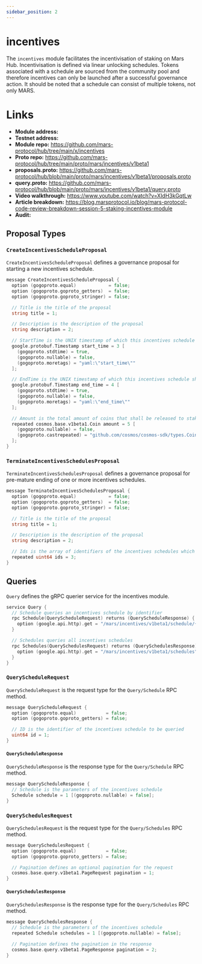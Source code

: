 ```yaml
---
sidebar_position: 2
---
```


# incentives

The `incentives` module facilitates the incentivisation of staking on Mars Hub. Incentivisation is defined via linear unlocking schedules. Tokens associated with a schedule are sourced from the community pool and therefore incentives can only be launched after a successful governance action. It should be noted that a schedule can consist of multiple tokens, not only MARS.

# Links

- **Module address:**
- **Testnet address:**
- **Module repo:** https://github.com/mars-protocol/hub/tree/main/x/incentives
- **Proto repo:** https://github.com/mars-protocol/hub/tree/main/proto/mars/incentives/v1beta1
- **proposals.proto:** https://github.com/mars-protocol/hub/blob/main/proto/mars/incentives/v1beta1/proposals.proto
- **query.proto:** https://github.com/mars-protocol/hub/blob/main/proto/mars/incentives/v1beta1/query.proto
- **Video walkthrough:** https://www.youtube.com/watch?v=XIdH3kGqtLw
- **Article breakdown:** https://blog.marsprotocol.io/blog/mars-protocol-code-review-breakdown-session-5-staking-incentives-module
- **Audit:**

## Proposal Types

### `CreateIncentivesScheduleProposal`

`CreateIncentivesScheduleProposal` defines a governance proposal for starting a new incentives schedule.

```go proposals.proto
message CreateIncentivesScheduleProposal {
  option (gogoproto.equal)            = false;
  option (gogoproto.goproto_getters)  = false;
  option (gogoproto.goproto_stringer) = false;

  // Title is the title of the proposal
  string title = 1;

  // Description is the description of the proposal
  string description = 2;

  // StartTime is the UNIX timestamp of which this incentives schedule shall begin
  google.protobuf.Timestamp start_time = 3 [
    (gogoproto.stdtime) = true,
    (gogoproto.nullable) = false,
    (gogoproto.moretags) = "yaml:\"start_time\""
  ];

  // EndTime is the UNIX timestamp of which this incentives schedule shall finish
  google.protobuf.Timestamp end_time = 4 [
    (gogoproto.stdtime) = true,
    (gogoproto.nullable) = false,
    (gogoproto.moretags) = "yaml:\"end_time\""
  ];

  // Amount is the total amount of coins that shall be released to stakers throughout the span of this incentives schedule
  repeated cosmos.base.v1beta1.Coin amount = 5 [
    (gogoproto.nullable) = false,
    (gogoproto.castrepeated) = "github.com/cosmos/cosmos-sdk/types.Coins"
  ];
}
```

### `TerminateIncentivesSchedulesProposal`

`TerminateIncentivesSchedulesProposal` defines a governance proposal for pre-mature ending of one or more incentives schedules.

```go proposals.proto
message TerminateIncentivesSchedulesProposal {
  option (gogoproto.equal)            = false;
  option (gogoproto.goproto_getters)  = false;
  option (gogoproto.goproto_stringer) = false;

  // Title is the title of the proposal
  string title = 1;

  // Description is the description of the proposal
  string description = 2;

  // Ids is the array of identifiers of the incentives schedules which are to be terminated
  repeated uint64 ids = 3;
}
```

## Queries

`Query` defines the gRPC querier service for the incentives module.

```go query.proto
service Query {
  // Schedule queries an incentives schedule by identifier
  rpc Schedule(QueryScheduleRequest) returns (QueryScheduleResponse) {
    option (google.api.http).get = "/mars/incentives/v1beta1/schedule/{id}";
  }

  // Schedules queries all incentives schedules
  rpc Schedules(QuerySchedulesRequest) returns (QuerySchedulesResponse) {
    option (google.api.http).get = "/mars/incentives/v1beta1/schedules";
  }
}
```

### `QueryScheduleRequest`

`QueryScheduleRequest` is the request type for the `Query/Schedule` RPC method.

```go query.proto
message QueryScheduleRequest {
  option (gogoproto.equal)           = false;
  option (gogoproto.goproto_getters) = false;

  // ID is the identifier of the incentives schedule to be queried
  uint64 id = 1;
}
```

#### `QueryScheduleResponse`

`QueryScheduleResponse` is the response type for the `Query/Schedule` RPC method.

```go query.proto
message QueryScheduleResponse {
  // Schedule is the parameters of the incentives schedule
  Schedule schedule = 1 [(gogoproto.nullable) = false];
}
```


### `QuerySchedulesRequest`

`QuerySchedulesRequest` is the request type for the `Query/Schedules` RPC method.

```go query.proto
message QuerySchedulesRequest {
  option (gogoproto.equal)           = false;
  option (gogoproto.goproto_getters) = false;

  // Pagination defines an optional pagination for the request
  cosmos.base.query.v1beta1.PageRequest pagination = 1;
}
```

#### `QuerySchedulesResponse`

`QuerySchedulesResponse` is the response type for the `Query/Schedules` RPC method.

```go query.proto
message QuerySchedulesResponse {
  // Schedule is the parameters of the incentives schedule
  repeated Schedule schedules = 1 [(gogoproto.nullable) = false];

  // Pagination defines the pagination in the response
  cosmos.base.query.v1beta1.PageResponse pagination = 2;
}
```

